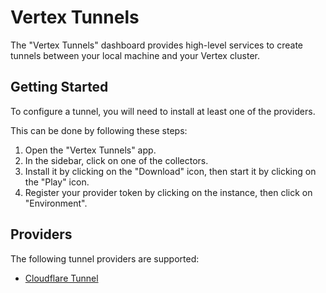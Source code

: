 # Vertex Tunnels

The "Vertex Tunnels" dashboard provides high-level services to create tunnels between your local machine and your Vertex cluster.

## Getting Started

To configure a tunnel, you will need to install at least one of the providers.

This can be done by following these steps:

1. Open the "Vertex Tunnels" app.
2. In the sidebar, click on one of the collectors.
3. Install it by clicking on the "Download" icon, then start it by clicking on the "Play" icon.
4. Register your provider token by clicking on the instance, then click on "Environment".

## Providers

The following tunnel providers are supported:

- [Cloudflare Tunnel](https://developers.cloudflare.com/cloudflare-one/connections/connect-apps)

